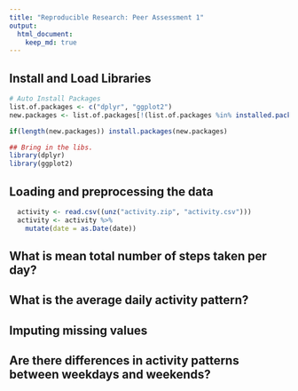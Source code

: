 ```yaml
---
title: "Reproducible Research: Peer Assessment 1"
output: 
  html_document:
    keep_md: true
---
```


## Install and Load Libraries
```r
# Auto Install Packages
list.of.packages <- c("dplyr", "ggplot2")
new.packages <- list.of.packages[!(list.of.packages %in% installed.packages()[,"Package"])]

if(length(new.packages)) install.packages(new.packages)

## Bring in the libs.
library(dplyr)
library(ggplot2)
```

## Loading and preprocessing the data
```r
  activity <- read.csv((unz("activity.zip", "activity.csv")))
  activity <- activity %>%
    mutate(date = as.Date(date))
```



## What is mean total number of steps taken per day?



## What is the average daily activity pattern?



## Imputing missing values



## Are there differences in activity patterns between weekdays and weekends?
